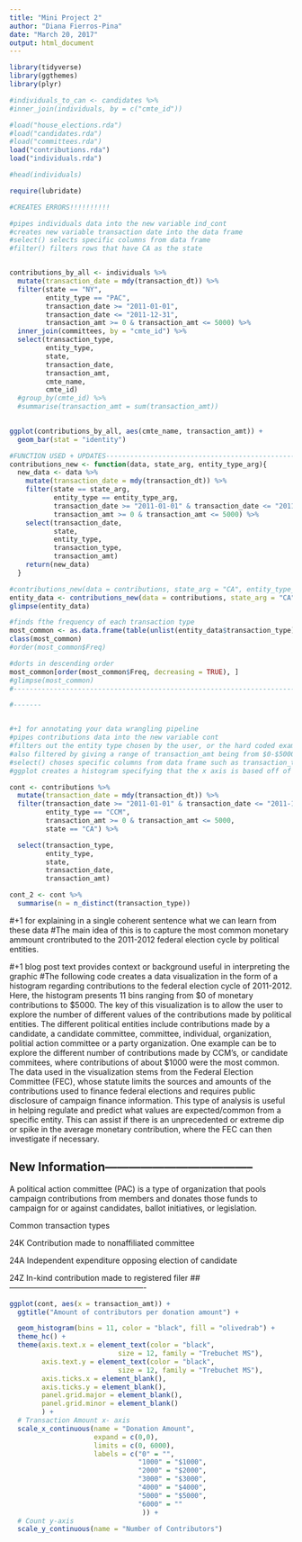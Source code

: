 ```yaml
---
title: "Mini Project 2"
author: "Diana Fierros-Pina"
date: "March 20, 2017"
output: html_document
---
```


```r
library(tidyverse)
library(ggthemes)
library(plyr)

#individuals_to_can <- candidates %>%
#inner_join(individuals, by = c("cmte_id"))
```


```r
#load("house_elections.rda")
#load("candidates.rda")
#load("committees.rda")
load("contributions.rda")
load("individuals.rda")

#head(individuals)


```


```r
require(lubridate)

#CREATES ERRORS!!!!!!!!!!

#pipes individuals data into the new variable ind_cont
#creates new variable transaction date into the data frame
#select() selects specific columns from data frame
#filter() filters rows that have CA as the state 


contributions_by_all <- individuals %>%
  mutate(transaction_date = mdy(transaction_dt)) %>%
  filter(state == "NY", 
         entity_type == "PAC",
         transaction_date >= "2011-01-01",
         transaction_date <= "2011-12-31",
         transaction_amt >= 0 & transaction_amt <= 5000) %>%
  inner_join(committees, by = "cmte_id") %>%
  select(transaction_type, 
         entity_type, 
         state, 
         transaction_date, 
         transaction_amt,
         cmte_name,
         cmte_id) 
  #group_by(cmte_id) %>%
  #summarise(transaction_amt = sum(transaction_amt))
  
```
```r
ggplot(contributions_by_all, aes(cmte_name, transaction_amt)) +
  geom_bar(stat = "identity") 
```



```r
#FUNCTION USED + UPDATES------------------------------------------------
contributions_new <- function(data, state_arg, entity_type_arg){
  new_data <- data %>%
    mutate(transaction_date = mdy(transaction_dt)) %>%
    filter(state == state_arg,
           entity_type == entity_type_arg,
           transaction_date >= "2011-01-01" & transaction_date <= "2011-12-31",
           transaction_amt >= 0 & transaction_amt <= 5000) %>%
    select(transaction_date,
           state,
           entity_type,
           transaction_type,
           transaction_amt)
    return(new_data)
  }

#contributions_new(data = contributions, state_arg = "CA", entity_type_arg = "PAC")
entity_data <- contributions_new(data = contributions, state_arg = "CA", entity_type_arg = "PAC")
glimpse(entity_data)

#finds fthe frequency of each transaction type
most_common <- as.data.frame(table(unlist(entity_data$transaction_type)))
class(most_common)
#order(most_common$Freq)

#dorts in descending order
most_common[order(most_common$Freq, decreasing = TRUE), ]
#glimpse(most_common)
#-----------------------------------------------------------------------
```

```r
#-------


#+1 for annotating your data wrangling pipeline 
#pipes contributions data into the new variable cont
#filters out the entity type chosen by the user, or the hard coded example "CCM"
#also filtered by giving a range of transaction_amt being from $0-$5000 and narrowing the data set down to California
#select() choses specific columns from data frame such as transaction_type,entity_type,state,and transaction_amt
#ggplot creates a histogram specifying that the x axis is based off of the tranaction_amt variable with 15 bins of monetary ammounts for donations.

cont <- contributions %>%
  mutate(transaction_date = mdy(transaction_dt)) %>%
  filter(transaction_date >= "2011-01-01" & transaction_date <= "2011-12-31",
         entity_type == "CCM",
         transaction_amt >= 0 & transaction_amt <= 5000, 
         state == "CA") %>%

  select(transaction_type, 
         entity_type, 
         state, 
         transaction_date, 
         transaction_amt) 

cont_2 <- cont %>%
  summarise(n = n_distinct(transaction_type))

```

#+1 for explaining in a single coherent sentence what we can learn from these data
#The main idea of this is to capture the most common monetary ammount crontributed to the 2011-2012 federal election cycle by political entities.



#+1 blog post text provides context or background useful in interpreting the graphic
#The following code creates a data visualization in the form of a histogram regarding contributions to the federal election cycle of 2011-2012. Here, the histogram presents 11 bins ranging from $0 of monetary contributions to $5000. The key of this visualization is to allow the user to explore the number of different values of the contributions made by political entities. The different political entities include contributions made by a candidate, a candidate committee, committee, individual, organization, politial action committee or a party organization. One example can be to explore the different number of contributions made by CCM's, or candidate commitees, where contributions of about $1000 were the most common. The data used in the visualization stems from the Federal Election Committee (FEC), whose statute limits the sources and amounts of the contributions used to finance federal elections and requires public disclosure of campaign finance information. This type of analysis is useful in helping regulate and predict what values are expected/common from a specific entity. This can assist if there is an unprecedented or extreme dip or spike in the average monetary contribution, where the FEC can then investigate if necessary.


## New Information--------------------------------------
A political action committee (PAC) is a type of organization that pools campaign contributions from members and donates those funds to campaign for or against candidates, ballot initiatives, or legislation.


Common transaction types

24K
Contribution made to nonaffiliated committee

24A
Independent expenditure opposing election of candidate

24Z
In-kind contribution made to registered filer
## ----------------------------------------------------

```r

ggplot(cont, aes(x = transaction_amt)) + 
  ggtitle("Amount of contributors per donation amount") +

  geom_histogram(bins = 11, color = "black", fill = "olivedrab") +
  theme_hc() +
  theme(axis.text.x = element_text(color = "black", 
                           size = 12, family = "Trebuchet MS"),
        axis.text.y = element_text(color = "black", 
                           size = 12, family = "Trebuchet MS"),
        axis.ticks.x = element_blank(),
        axis.ticks.y = element_blank(),
        panel.grid.major = element_blank(), 
        panel.grid.minor = element_blank()
        ) + 
  # Transaction Amount x- axis
  scale_x_continuous(name = "Donation Amount",
                     expand = c(0,0),
                     limits = c(0, 6000),
                     labels = c("0" = "",
                                "1000" = "$1000",
                                "2000" = "$2000",
                                "3000" = "$3000",
                                "4000" = "$4000",
                                "5000" = "$5000",
                                "6000" = ""
                                 )) +
  # Count y-axis
  scale_y_continuous(name = "Number of Contributors") 
                  
```




















































































































































































































